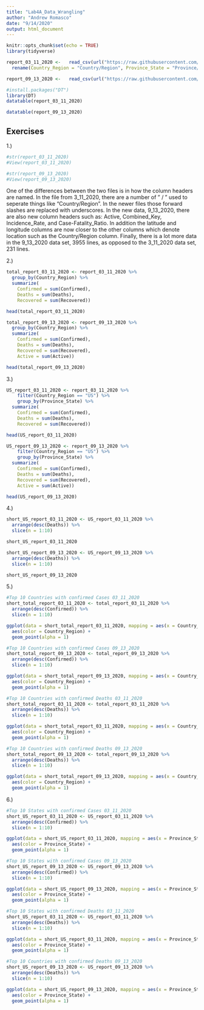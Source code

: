 ```yaml
---
title: "Lab4A_Data_Wrangling"
author: "Andrew Romasco"
date: "9/14/2020"
output: html_document
---
```


```r
knitr::opts_chunk$set(echo = TRUE)
library(tidyverse)
```

```r
report_03_11_2020 <-   read_csv(url("https://raw.githubusercontent.com/CSSEGISandData/COVID-19/master/csse_covid_19_data/csse_covid_19_daily_reports/03-11-2020.csv")) %>%
  rename(Country_Region = "Country/Region", Province_State = "Province/State")

report_09_13_2020 <-   read_csv(url("https://raw.githubusercontent.com/CSSEGISandData/COVID-19/master/csse_covid_19_data/csse_covid_19_daily_reports/09-13-2020.csv"))

```

```r
#install.packages("DT")
library(DT)
datatable(report_03_11_2020)

datatable(report_09_13_2020)
```

## Exercises
1.)
```r
#str(report_03_11_2020)
#View(report_03_11_2020)

#str(report_09_13_2020)
#View(report_09_13_2020)
```
One of the differences between the two files is in how the column headers are named. In the file from 3_11_2020, there are a number of " / " used to seperate things like "Country/Region". In the newer files those forward slashes are replaced with underscores. In the new data, 9_13_2020, there are also new column headers such as: Active, Combined_Key, Incidence_Rate, and Case-Fatality_Ratio. In addition the latitude and longitude columns are now closer to the other columns which denote location such as the Country/Region column. Finally, there is a lot more data in the 9_13_2020 data set, 3955 lines, as opposed to the 3_11_2020 data set, 231 lines.

2.)
```r
total_report_03_11_2020 <- report_03_11_2020 %>%
  group_by(Country_Region) %>%
  summarize(
    Confirmed = sum(Confirmed),
    Deaths = sum(Deaths),
    Recovered = sum(Recovered))

head(total_report_03_11_2020)

total_report_09_13_2020 <- report_09_13_2020 %>%
  group_by(Country_Region) %>%
  summarize(
    Confirmed = sum(Confirmed),
    Deaths = sum(Deaths),
    Recovered = sum(Recovered),
    Active = sum(Active))

head(total_report_09_13_2020)
```

3.)
```r
US_report_03_11_2020 <- report_03_11_2020 %>%
    filter(Country_Region == "US") %>%
    group_by(Province_State) %>%
  summarize(
    Confirmed = sum(Confirmed),
    Deaths = sum(Deaths),
    Recovered = sum(Recovered))

head(US_report_03_11_2020)

US_report_09_13_2020 <- report_09_13_2020 %>%
    filter(Country_Region == "US") %>%
    group_by(Province_State) %>%
  summarize(
    Confirmed = sum(Confirmed),
    Deaths = sum(Deaths),
    Recovered = sum(Recovered),
    Active = sum(Active))

head(US_report_09_13_2020)
```

4.)
```r
short_US_report_03_11_2020 <- US_report_03_11_2020 %>%
  arrange(desc(Deaths)) %>% 
  slice(n = 1:10)

short_US_report_03_11_2020

short_US_report_09_13_2020 <- US_report_09_13_2020 %>%
  arrange(desc(Deaths)) %>% 
  slice(n = 1:10)

short_US_report_09_13_2020

```

5.)
```r
#Top 10 Countries with confirmed Cases 03_11_2020
short_total_report_03_11_2020 <- total_report_03_11_2020 %>%
  arrange(desc(Confirmed)) %>% 
  slice(n = 1:10)

ggplot(data = short_total_report_03_11_2020, mapping = aes(x = Country_Region, y = Confirmed)) +
  aes(color = Country_Region) +
  geom_point(alpha = 1)

#Top 10 Countries with confirmed Cases 09_13_2020
short_total_report_09_13_2020 <- total_report_09_13_2020 %>%
  arrange(desc(Confirmed)) %>% 
  slice(n = 1:10)

ggplot(data = short_total_report_09_13_2020, mapping = aes(x = Country_Region, y = Confirmed)) +
  aes(color = Country_Region) +
  geom_point(alpha = 1)

#Top 10 Countries with confirmed Deaths 03_11_2020
short_total_report_03_11_2020 <- total_report_03_11_2020 %>%
  arrange(desc(Deaths)) %>% 
  slice(n = 1:10)

ggplot(data = short_total_report_03_11_2020, mapping = aes(x = Country_Region, y = Deaths)) +
  aes(color = Country_Region) +
  geom_point(alpha = 1)

#Top 10 Countries with confirmed Deaths 09_13_2020
short_total_report_09_13_2020 <- total_report_09_13_2020 %>%
  arrange(desc(Deaths)) %>% 
  slice(n = 1:10)

ggplot(data = short_total_report_09_13_2020, mapping = aes(x = Country_Region, y = Deaths)) +
  aes(color = Country_Region) +
  geom_point(alpha = 1)
```

6.)
```r
#Top 10 States with confirmed Cases 03_11_2020
short_US_report_03_11_2020 <- US_report_03_11_2020 %>%
  arrange(desc(Confirmed)) %>% 
  slice(n = 1:10)

ggplot(data = short_US_report_03_11_2020, mapping = aes(x = Province_State, y = Confirmed)) +
  aes(color = Province_State) +
  geom_point(alpha = 1)

#Top 10 States with confirmed Cases 09_13_2020
short_US_report_09_13_2020 <- US_report_09_13_2020 %>%
  arrange(desc(Confirmed)) %>% 
  slice(n = 1:10)

ggplot(data = short_US_report_09_13_2020, mapping = aes(x = Province_State, y = Confirmed)) +
  aes(color = Province_State) +
  geom_point(alpha = 1)

#Top 10 States with confirmed Deaths 03_11_2020
short_US_report_03_11_2020 <- US_report_03_11_2020 %>%
  arrange(desc(Deaths)) %>% 
  slice(n = 1:10)

ggplot(data = short_US_report_03_11_2020, mapping = aes(x = Province_State, y = Deaths)) +
  aes(color = Province_State) +
  geom_point(alpha = 1)

#Top 10 Countries with confirmed Deaths 09_13_2020
short_US_report_09_13_2020 <- US_report_09_13_2020 %>%
  arrange(desc(Deaths)) %>% 
  slice(n = 1:10)

ggplot(data = short_US_report_09_13_2020, mapping = aes(x = Province_State, y = Deaths)) +
  aes(color = Province_State) +
  geom_point(alpha = 1)
```

